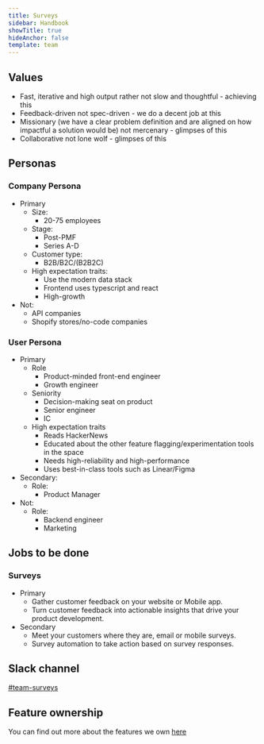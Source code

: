 ```yaml
---
title: Surveys
sidebar: Handbook
showTitle: true
hideAnchor: false
template: team
---
```


## Values

- Fast, iterative and high output rather not slow and thoughtful - achieving this
- Feedback-driven not spec-driven - we do a decent job at this
- Missionary (we have a clear problem definition and are aligned on how impactful a solution would be) not mercenary - glimpses of this
- Collaborative not lone wolf - glimpses of this

## Personas

### Company Persona

- Primary
    - Size:
        - 20-75 employees
    - Stage:
        - Post-PMF
        - Series A-D
    - Customer type:
        - B2B/B2C/(B2B2C)
    - High expectation traits:
        - Use the modern data stack
        - Frontend uses typescript and react
        - High-growth
- Not:
    - API companies
    - Shopify stores/no-code companies

### User Persona

- Primary
    - Role
        - Product-minded front-end engineer
        - Growth engineer
    - Seniority
        - Decision-making seat on product
        - Senior engineer
        - IC
    - High expectation traits
        - Reads HackerNews
        - Educated about the other feature flagging/experimentation tools in the space
        - Needs high-reliability and high-performance
        - Uses best-in-class tools such as Linear/Figma
- Secondary:
    - Role:
        - Product Manager
- Not:
    - Role:
        - Backend engineer
        - Marketing

## Jobs to be done

### Surveys

- Primary
    - Gather customer feedback on your website or Mobile app. 
    - Turn customer feedback into actionable insights that drive your product development.
- Secondary
    - Meet your customers where they are, email or mobile surveys.
    - Survey automation to take action based on survey responses.

## Slack channel

[#team-surveys](https://posthog.slack.com/messages/team-surveys)

## Feature ownership

You can find out more about the features we own [here](/handbook/engineering/feature-ownership)
